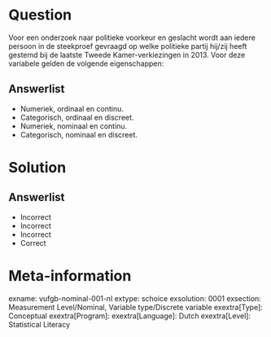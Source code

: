 Question
========
  
Voor een onderzoek naar politieke voorkeur en geslacht wordt aan iedere persoon in de steekproef gevraagd op welke politieke partij hij/zij heeft gestemd bij de laatste Tweede Kamer-verkiezingen in 2013. Voor deze variabele gelden de volgende eigenschappen:
  
Answerlist
----------
* Numeriek, ordinaal en continu.
* Categorisch, ordinaal en discreet. 
* Numeriek, nominaal en continu.
* Categorisch, nominaal en discreet.


Solution
========

Answerlist
----------
* Incorrect
* Incorrect
* Incorrect
* Correct

Meta-information
================
exname: vufgb-nominal-001-nl
extype: schoice
exsolution: 0001
exsection: Measurement Level/Nominal, Variable type/Discrete variable
exextra[Type]: Conceptual
exextra[Program]: 
exextra[Language]: Dutch
exextra[Level]: Statistical Literacy
